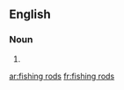 ==English==

===Noun===
{{head|en|noun plural form|head=[[fish]]ing [[rod]]s}}

# {{plural of|fishing rod|lang=en}}

[[ar:fishing rods]]
[[fr:fishing rods]]